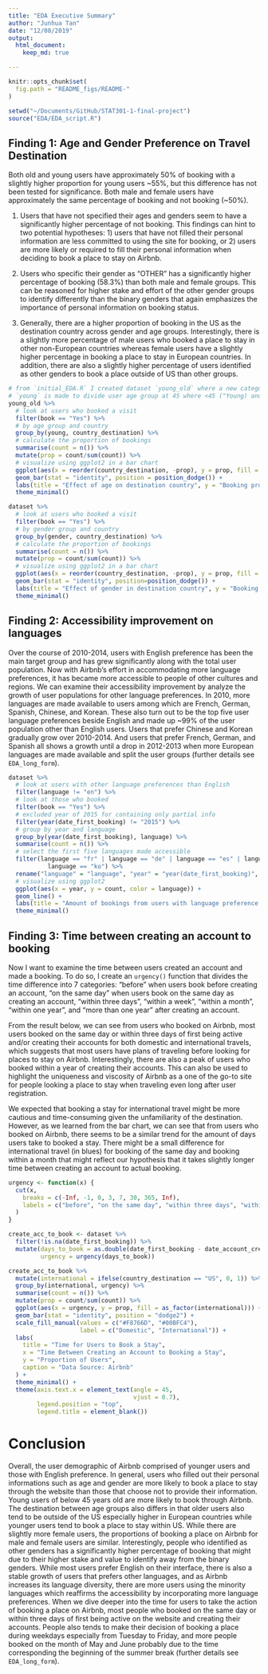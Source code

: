 ```yaml
---
title: "EDA Executive Summary"
author: "Junhua Tan"
date: "12/08/2019"
output: 
  html_document:
    keep_md: true

---
```


```r
knitr::opts_chunk$set(
  fig.path = "README_figs/README-"
)
```

```r
setwd("~/Documents/GitHub/STAT301-1-final-project")
source("EDA/EDA_script.R")
```

## Finding 1: Age and Gender Preference on Travel Destination

Both old and young users have approximately 50% of booking with a slightly higher proportion for young users ~55%, but this difference has not been tested for significance. Both male and female users have approximately the same percentage of booking and not booking (~50%). 

1. Users that have not specified their ages and genders seem to have a significantly higher percentage of not booking. This findings can hint to two potential hypotheses: 1) users that have not filled their personal information are less committed to using the site for booking, or 2) users are more likely or required to fill their personal information when deciding to book a place to stay on Airbnb.

2. Users who specific their gender as "OTHER" has a significantly higher percentage of booking (58.3%) than both male and female groups. This can be reasoned for higher stake and effort of the other gender groups to identify differently than the binary genders that again emphasizes the importance of personal information on booking status.

3. Generally, there are a higher proportion of booking in the US as the destination country across gender and age groups. Interestingly, there is a slightly more percentage of male users who booked a place to stay in other non-European countries whereas female users have a slightly higher percentage in booking a place to stay in European countries. In addition, there are also a slightly higher percentage of users identified as other genders to book a place outside of US than other groups. 

```r
# from `initial_EDA.R` I created dataset `young_old` where a new categorical variable
# `young` is made to divide user age group at 45 where <45 ("Young) and =>45 ("Old")
young_old %>%
  # look at users who booked a visit
  filter(book == "Yes") %>% 
  # by age group and country
  group_by(young, country_destination) %>% 
  # calculate the proportion of bookings
  summarise(count = n()) %>% 
  mutate(prop = count/sum(count)) %>% 
  # visualize using ggplot2 in a bar chart
  ggplot(aes(x = reorder(country_destination, -prop), y = prop, fill = young)) +
  geom_bar(stat = "identity", position = position_dodge()) +
  labs(title = "Effect of age on destination country", y = "Booking proportion", x = "Country of destination") +
  theme_minimal()
```

```r
dataset %>% 
  # look at users who booked a visit
  filter(book == "Yes") %>% 
  # by gender group and country
  group_by(gender, country_destination) %>% 
  # calculate the proportion of bookings
  summarise(count = n()) %>% 
  mutate(prop = count/sum(count)) %>% 
  # visualize using ggplot2 in a bar chart
  ggplot(aes(x = reorder(country_destination, -prop), y = prop, fill = gender)) +
  geom_bar(stat = "identity", position=position_dodge()) +
  labs(title = "Effect of gender in destination country", y = "Booking proportion", x = "Country of destination") +
  theme_minimal()
```

## Finding 2: Accessibility improvement on languages

Over the course of 2010-2014, users with English preference has been the main target group and has grew significantly along with the total user population. Now with Airbnb's effort in accommodating more language preferences, it has became more accessible to people of other cultures and regions. We can examine their accessibility improvement by analyze the growth of user populations for other language preferences. In 2010, more languages are made available to users among which are French, German, Spanish, Chinese, and Korean. These also turn out to be the top five user language preferences beside English and made up ~99% of the user population other than English users. Users that prefer Chinese and Korean gradually grow over 2010-2014. And users that prefer French, German, and Spanish all shows a growth until a drop in 2012-2013 when more European languages are made available and split the user groups (further details see `EDA_long_form`).

```r
dataset %>%
  # look at users with other language preferences than English
  filter(language != "en") %>% 
  # look at those who booked
  filter(book == "Yes") %>% 
  # excluded year of 2015 for containing only partial info
  filter(year(date_first_booking) != "2015") %>% 
  # group by year and language
  group_by(year(date_first_booking), language) %>%
  summarise(count = n()) %>% 
  # select the first five languages made accessible
  filter(language == "fr" | language == "de" | language == "es" | language == "zh" | 
           language == "ko") %>%
  rename("language" = "language", "year" = "year(date_first_booking)", "count" = "count") %>% 
  # visualize using ggplot2
  ggplot(aes(x = year, y = count, color = language)) + 
  geom_line() +
  labs(title = "Amount of bookings from users with language preference other than English", y = "Bookings", x = "Year") +
  theme_minimal()
```

## Finding 3: Time between creating an account to booking

Now I want to examine the time between users created an account and made a booking. To do so, I create an `urgency()` function that divides the time difference into 7 categories: "before" when users book before creating an account, "on the same day" when users book on the same day as creating an account, "within three days", "within a week", "within a month", "within one year", and "more than one year" after creating an account. 

From the result below, we can see from users who booked on Airbnb, most users booked on the same day or within three days of first being active and/or creating their accounts for both domestic and international travels, which suggests that most users have plans of traveling before looking for places to stay on Airbnb. Interestingly, there are also a peak of users who booked within a year of creating their accounts. This can also be used to highlight the uniqueness and viscosity of Airbnb as a one of the go-to site for people looking a place to stay when traveling even long after user registration.

We expected that booking a stay for international travel might be more cautious and time-consuming given the unfamiliarity of the destination. However, as we learned from the bar chart, we can see that from users who booked on Airbnb, there seems to be a similar trend for the amount of days users take to booked a stay. There might be a small difference for international travel (in blues) for booking of the same day and booking within a month that might reflect our hypothesis that it takes slightly longer time between creating an account to actual booking.

```r
urgency <- function(x) {
  cut(x, 
    breaks = c(-Inf, -1, 0, 3, 7, 30, 365, Inf),
    labels = c("before", "on the same day", "within three days", "within a week", "within a month", "within one year", "more than one year") 
  )
}

create_acc_to_book <- dataset %>% 
  filter(!is.na(date_first_booking)) %>% 
  mutate(days_to_book = as.double(date_first_booking - date_account_created),
         urgency = urgency(days_to_book)) 

create_acc_to_book %>% 
  mutate(international = ifelse(country_destination == "US", 0, 1)) %>% 
  group_by(international, urgency) %>% 
  summarise(count = n()) %>% 
  mutate(prop = count/sum(count)) %>% 
  ggplot(aes(x = urgency, y = prop, fill = as_factor(international))) +
  geom_bar(stat = "identity", position = "dodge2") +
  scale_fill_manual(values = c("#F8766D", "#00BFC4"),
                    label = c("Domestic", "International")) +
  labs(
    title = "Time for Users to Book a Stay",
    x = "Time Between Creating an Account to Booking a Stay",
    y = "Proportion of Users",
    caption = "Data Source: Airbnb"
  ) +
  theme_minimal() +
  theme(axis.text.x = element_text(angle = 45,
                                   vjust = 0.7),
        legend.position = "top",
        legend.title = element_blank())
```

# Conclusion

Overall, the user demographic of Airbnb comprised of younger users and those with English preference. In general, users who filled out their personal informations such as age and gender are more likely to book a place to stay through the website than those that choose not to provide their information. Young users of below 45 years old are more likely to book through Airbnb. The destination between age groups also differs in that older users also tend to be outside of the US especially higher in European countries while younger users tend to book a place to stay within US. While there are slightly more female users, the proportions of booking a place on Airbnb for male and female users are similar. Interestingly, people who identified as other genders has a significantly higher percentage of booking that might due to their higher stake and value to identify away from the binary genders. While most users prefer English on their interface, there is also a stable growth of users that prefers other languages, and as Airbnb increases its language diversity, there are more users using the minority languages which reaffirms the accessibility by incorporating more language preferences. When we dive deeper into the time for users to take the action of booking a place on Airbnb, most people who booked on the same day or within three days of first being active on the website and creating their accounts. People also tends to make their decision of booking a place during weekdays especially from Tuesday to Friday, and more people booked on the month of May and June probably due to the time corresponding the beginning of the summer break (further details see `EDA_long_form`).